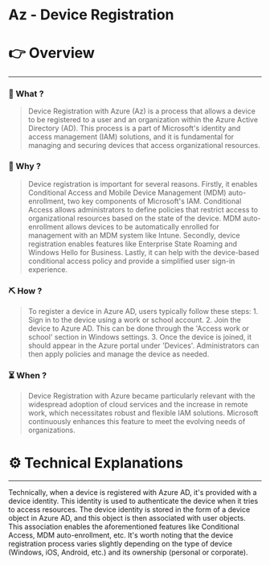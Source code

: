 # Az - Device Registration


# 👉 Overview

---

### 👀 What ?

> Device Registration with Azure (Az) is a process that allows a device to be registered to a user and an organization within the Azure Active Directory (AD). This process is a part of Microsoft's identity and access management (IAM) solutions, and it is fundamental for managing and securing devices that access organizational resources.
> 

### 🧐 Why ?

> Device registration is important for several reasons. Firstly, it enables Conditional Access and Mobile Device Management (MDM) auto-enrollment, two key components of Microsoft's IAM. Conditional Access allows administrators to define policies that restrict access to organizational resources based on the state of the device. MDM auto-enrollment allows devices to be automatically enrolled for management with an MDM system like Intune. Secondly, device registration enables features like Enterprise State Roaming and Windows Hello for Business. Lastly, it can help with the device-based conditional access policy and provide a simplified user sign-in experience.
> 

### ⛏️ How ?

> To register a device in Azure AD, users typically follow these steps: 1. Sign in to the device using a work or school account. 2. Join the device to Azure AD. This can be done through the 'Access work or school' section in Windows settings. 3. Once the device is joined, it should appear in the Azure portal under 'Devices'. Administrators can then apply policies and manage the device as needed.
> 

### ⏳ When ?

> Device Registration with Azure became particularly relevant with the widespread adoption of cloud services and the increase in remote work, which necessitates robust and flexible IAM solutions. Microsoft continuously enhances this feature to meet the evolving needs of organizations.
> 

# ⚙️ Technical Explanations

---

Technically, when a device is registered with Azure AD, it's provided with a device identity. This identity is used to authenticate the device when it tries to access resources. The device identity is stored in the form of a device object in Azure AD, and this object is then associated with user objects. This association enables the aforementioned features like Conditional Access, MDM auto-enrollment, etc. It's worth noting that the device registration process varies slightly depending on the type of device (Windows, iOS, Android, etc.) and its ownership (personal or corporate).
